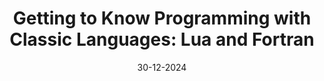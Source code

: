---
title: "Getting to Know Programming with Classic Languages: Lua and Fortran"
description: "Dive into the history, how things work, and practical applications of classic programming languages such as Lua and Fortran, some of which are still relevant today."
tags: []
date: "30-12-2024"
reading_time: 15
thumbnail: ""
---
